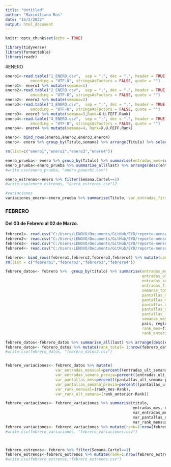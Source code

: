 ```yaml
---
title: "Untitled"
author: "Maximiliano Ros"
date: "16/2/2022"
output: html_document
---
```


```r
knitr::opts_chunk$set(echo = TRUE)
```

```r
library(tidyverse)
library(formattable)
library(readr)
```

#ENERO
```r
enero1<-read.table("1_ENERO.csv",  sep = ";", dec = ".", header = TRUE,
           encoding = "UTF-8", stringsAsFactors = FALSE, quote = "")
enero1<- enero1 %>% mutate(semana=1)
enero2<-read.table("2_ENERO.csv",  sep = ";", dec = ".", header = TRUE,
           encoding = "UTF-8", stringsAsFactors = FALSE, quote = "")
enero2<- enero2 %>% mutate(semana=2)
enero3<-read.table("3_ENERO.csv",  sep = ";", dec = ".", header = TRUE,
           encoding = "UTF-8", stringsAsFactors = FALSE, quote = "")
enero3<- enero3 %>% mutate(semana=3,Rank=X.U.FEFF.Rank)
enero4<-read.table("4_ENERO.csv",  sep = ";", dec = ".", header = TRUE,
           encoding = "UTF-8", stringsAsFactors = FALSE, quote = "")
enero4<- enero4 %>% mutate(semana=4, Rank=X.U.FEFF.Rank)

enero<- bind_rows(enero1,enero2,enero3,enero4)
enero<- enero %>% group_by(Titulo,semana) %>% arrange(Titulo) %>% select(-c(Entradas.Total,X.U.FEFF.Rank))

rm(list=c("enero1","enero2","enero3","enero4"))
```




```r
enero_prueba<- enero %>% group_by(Titulo) %>% summarise(entradas_mes=sum(Espec..Semana), entradas_ult_semana=last(Espec..Semana),entradas_semama_anterio=lag(Espec..Semana), entradas_first_semana= first(Espec..Semana),semanas_total=max(Semana.Cartel),semanas_mes=sum(cantidad),pais, region,tipo, pantallas_max=max(Pantallas),pantallas_mes=sum(Pantallas), cantidad=1, mes="ENERO")
enero_prueba<-enero_prueba %>% summarise_all(last) %>% arrange(desc(entradas_mes))
#write.csv(enero_prueba, "enero_powerbi.csv")

enero_estrenos<-enero %>% filter(Semana.Cartel==1)
#write.csv(enero_estrenos, "enero_estrenos.csv")2
```

```r
#variaciones
variaciones_enero<-enero_prueba %>% summarise(Titulo, var_entradas_first_last=percent((entradas_ult_semana-entradas_first_semana)/entradas_first_semana), entradas_first_semana,entradas_ult_semana)
```




### FEBRERO ###
#### Del 03 de Febrero al 02 de Marzo. 

```r
febrero1<- read.csv("C:/Users/LENOVO/Documents/GitHub/EYD/reporte-mensual-cine-argentina/febrero/1.FEBRERO_02_09.csv", sep=";")
febrero2<- read.csv("C:/Users/LENOVO/Documents/GitHub/EYD/reporte-mensual-cine-argentina/febrero/2.FEBRERO_10_16.csv", sep=";")
febrero3<- read.csv("C:/Users/LENOVO/Documents/GitHub/EYD/reporte-mensual-cine-argentina/febrero/3.FEBRERO_17_23.csv", sep=";")
febrero4<- read.csv("C:/Users/LENOVO/Documents/GitHub/EYD/reporte-mensual-cine-argentina/febrero/4.FEBRERO_24_02.csv", sep=";")

febrero<- bind_rows(febrero1,febrero2,febrero3,febrero4) %>% mutate(cantidad=1)
rm(list = c("febrero1","febrero2","febrero3","febrero4"))
```

```r
febrero_datos<- febrero %>%  group_by(titulo) %>% summarise(entradas_mes=sum(Espec..Semana),      
                                                            entradas_ult_semana=last(Espec..Semana),
                                                            entradas_semama_anterio=lag(Espec..Semana), 
                                                            entradas_first_semana= first(Espec..Semana),
                                                            semanas_total=max(Semana.Cartel),
                                                            pantallas_max=max(Pantallas),
                                                            pantallas_mes=sum(Pantallas),
                                                            pantallas_ult_semana=last(Pantallas), 
                                                            pantallas_semana_anterior=lag(Pantallas), 
                                                            pantallas_first_semana=first(Pantallas),
                                                            semanas_mes=sum(cantidad),
                                                            pais, region,tipo,cantidad=1, mes="FEBRERO", Rank,
                                                            rank_mes=first(Rank),
                                                            rank_anterior=lag(Rank))

febrero_datos<-febrero_datos %>% summarise_all(last) %>% arrange(desc(entradas_mes))
febrero_datos<- febrero_datos %>% mutate(rank_total= 1:nrow(febrero_datos))
#write.csv(febrero_datos, "febrero_datos2.csv")


febrero_variaciones<- febrero_datos %>% mutate(
                      var_entradas_mensual=percent((entradas_ult_semana-entradas_first_semana)/entradas_first_semana),                                          
                      var_entradas_semana_previa=percent((entradas_ult_semana-entradas_semama_anterio)/entradas_semama_anterio),                                 
                      var_pantallas_mes=percent((pantallas_ult_semana-pantallas_first_semana)/pantallas_first_semana),
                      var_pantallas_semana_previa=percent((pantallas_ult_semana-pantallas_semana_anterior)/pantallas_semana_anterior), 
                      var_rank_mensual=(rank_mes-Rank), 
                      var_rank_ult_semana=(rank_anterior-Rank))

febrero_variaciones<- febrero_variaciones %>% summarise(titulo,
                                                        entradas_mes, entradas_first_semana, entradas_ult_semana, 
                                                        var_entradas_mensual, entradas_semama_anterio, 
                                                        var_pantallas_semana_previa, var_pantallas_mes, 
                                                        var_rank_mensual, var_rank_ult_semana)
febrero_variaciones<- febrero_variaciones %>% mutate(rank=1:nrow(febrero_variaciones))
#write.csv(febrero_variaciones, "febrero_variaciones.csv")



febrero_estrenos<- febrero %>% filter(Semana.Cartel==1)
febrero_estrenos<-febrero_estrenos %>% mutate(rank=1:nrow(febrero_estrenos))
#write.csv(febrero_estrenos,"febrero_estrenos.csv")
```

```r

```




